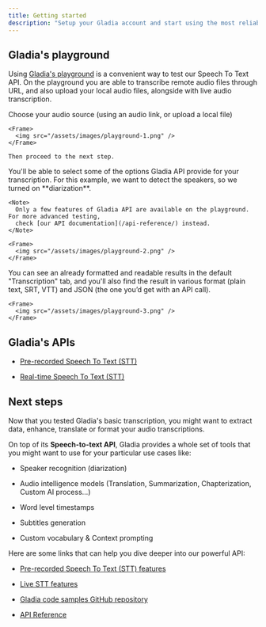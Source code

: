 ```yaml
---
title: Getting started
description: "Setup your Gladia account and start using the most reliable state-of-the-art Speech To Text API"
---
```


<SetupAccount />

## Gladia's playground

Using [Gladia's playground](https://app.gladia.io/playground/1) is a convenient way to test our Speech To Text API. On the playground
you are able to transcribe remote audio files through URL, and also upload your local audio files, alongside with live
audio transcription.

<Steps>
  <Step title="Select your audio source">
    Choose your audio source (using an audio link, or upload a local file)

    <Frame>
      <img src="/assets/images/playground-1.png" />
    </Frame>

    Then proceed to the next step.
  </Step>

  <Step title="Select features">
    You'll be able to select <Tooltip tip="If you want to see a complete list of the features Gladia's API provide check the Features section">some of
    the options</Tooltip> Gladia API provide for your transcription.
    For this example, we want to detect the speakers, so we turned on **diarization**.

    <Note>
      Only a few features of Gladia API are available on the playground. For more advanced testing,
      check [our API documentation](/api-reference/) instead.
    </Note>

    <Frame>
      <img src="/assets/images/playground-2.png" />
    </Frame>
  </Step>

  <Step title="Transcribe">
    You can see an already formatted and readable results in the default "Transcription" tab, and you'll also find
    the result in various format (plain text, SRT, VTT) and JSON (the one you’d get with an API call).

    <Frame>
      <img src="/assets/images/playground-3.png" />
    </Frame>
  </Step>
</Steps>

## Gladia's APIs

* [Pre-recorded Speech To Text (STT)](/chapters/pre-recorded-stt/getting-started)

* [Real-time Speech To Text (STT)](/chapters/live-stt/getting-started)

## Next steps

Now that you tested Gladia's basic transcription, you might want to extract data, enhance, translate or format your audio
transcriptions.

On top of its **Speech-to-text API**, Gladia provides a whole set of tools that you might want
to use for your particular use cases like:

* Speaker recognition (diarization)

* Audio intelligence models (Translation, Summarization, Chapterization, Custom AI process...)

* Word level timestamps

* Subtitles generation

* Custom vocabulary & Context prompting

Here are some links that can help you dive deeper into our powerful API:

* [Pre-recorded Speech To Text (STT) features](/chapters/pre-recorded-stt/features)

* [Live STT features](/chapters/live-stt/features)

* [Gladia code samples GitHub repository](https://github.com/gladiaio/gladia-samples)

* [API Reference](/api-reference/)